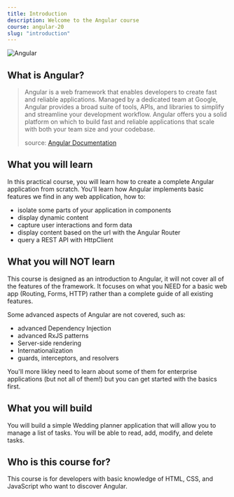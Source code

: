 ```yaml
---
title: Introduction
description: Welcome to the Angular course
course: angular-20
slug: "introduction"
---
```



![Angular](../../../../../public/extended-angular-logo.png)

## What is Angular?

> Angular is a web framework that enables developers to create fast and reliable applications.
> Managed by a dedicated team at Google, Angular provides a broad suite of tools, APIs, and libraries to simplify and streamline your development workflow. Angular offers you a solid platform on which to build fast and reliable applications that scale with both your team size and your codebase.
>
> source: <a href="https://angular.dev/overview" target="_blank">Angular Documentation</a>

## What you will learn

In this practical course, you will learn how to create a complete Angular application from scratch.
You'll learn how Angular implements basic features we find in any web application, how to:

- isolate some parts of your application in components
- display dynamic content
- capture user interactions and form data
- display content based on the url with the Angular Router
- query a REST API with HttpClient

## What you will NOT learn

This course is designed as an introduction to Angular, it will not cover all of the features of the framework.
It focuses on what you NEED for a basic web app (Routing, Forms, HTTP) rather than a complete guide of all existing features.

Some advanced aspects of Angular are not covered, such as:

- advanced Dependency Injection
- advanced RxJS patterns
- Server-side rendering
- Internationalization
- guards, interceptors, and resolvers

You'll more likley need to learn about some of them for enterprise applications (but not all of them!) but you can get started with the basics first.

## What you will build

You will build a simple Wedding planner application that will allow you to manage a list of tasks. You will be able to read, add, modify, and delete tasks.

## Who is this course for?

This course is for developers with basic knowledge of HTML, CSS, and JavaScript who want to discover Angular.
